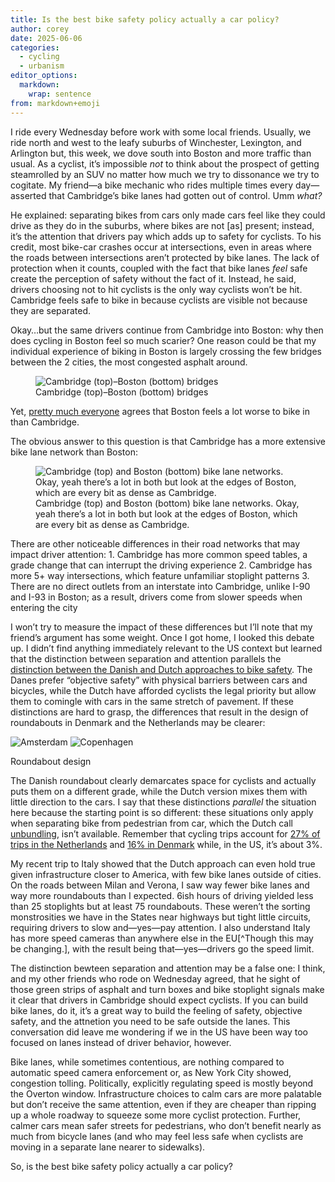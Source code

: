 ```yaml
---
title: Is the best bike safety policy actually a car policy?
author: corey
date: 2025-06-06
categories:
  - cycling
  - urbanism
editor_options: 
  markdown: 
    wrap: sentence
from: markdown+emoji
---
```


I ride every Wednesday before work with some local friends.
Usually, we ride north and west to the leafy suburbs of Winchester, Lexington, and Arlington but, this week, we dove south into Boston and more traffic than usual.
As a cyclist, it's impossible *not* to think about the prospect of getting steamrolled by an SUV no matter how much we try to dissonance we try to cogitate.
My friend---a bike mechanic who rides multiple times every day---asserted that Cambridge's bike lanes had gotten out of control.
Umm *what?*

He explained: separating bikes from cars only made cars feel like they could drive as they do in the suburbs, where bikes are not [as] present; instead, it's the attention that drivers pay which adds up to safety for cyclists.
To his credit, most bike-car crashes occur at intersections, even in areas where the roads between intersections aren't protected by bike lanes.
The lack of protection when it counts, coupled with the fact that bike lanes *feel* safe create the perception of safety without the fact of it.
Instead, he said, drivers choosing not to hit cyclists is the only way cyclists won't be hit.
Cambridge feels safe to bike in because cyclists are visible not because they are separated.

Okay...but the same drivers continue from Cambridge into Boston: why then does cycling in Boston feel so much scarier?
One reason could be that my individual experience of biking in Boston is largely crossing the few bridges between the 2 cities, the most congested asphalt around.

![Cambridge (top)–Boston (bottom) bridges](https://mitadmissions.org/wp-content/uploads/2020/09/bridgemap.png)

Yet, [pretty much everyone](https://bostoncyclistsunion.org/bcu-labs-launches-bike-stress-map) agrees that Boston feels a lot worse to bike in than Cambridge.

The obvious answer to this question is that Cambridge has a more extensive bike lane network than Boston:

![Cambridge (top) and Boston (bottom) bike lane networks. Okay, yeah there's a lot in both but look at the edges of Boston, which are every bit as dense as Cambridge.](images/bike_networks.png)

There are other noticeable differences in their road networks that may impact driver attention:
1. Cambridge has more common speed tables, a grade change that can interrupt the driving experience
2. Cambridge has more 5+ way intersections, which feature unfamiliar stoplight patterns
3. There are no direct outlets from an interstate into Cambridge, unlike I-90 and I-93 in Boston; as a result, drivers come from slower speeds when entering the city

I won't try to measure the impact of these differences but I'll note that my friend's argument has some weight.
Once I got home, I looked this debate up.
I didn't find anything immediately relevant to the US context but learned that the distinction between separation and attention parallels the [distinction between the Danish and Dutch approaches to bike safety](https://mobycon.com/updates/reflecting-on-dutch-and-danish-design-practices/#:~:text=In%20Denmark%2C%20roundabouts%20are%20seen,usually%20have%20segregated%20cycle%20tracks.).
The Danes prefer "objective safety" with physical barriers between cars and bicycles, while the Dutch have afforded cyclists the legal priority but allow them to comingle with cars in the same stretch of pavement.
If these distinctions are hard to grasp, the differences that result in the design of roundabouts in Denmark and the Netherlands may be clearer:

::: {layout-ncol=2}
![Amsterdam](https://images.nu.nl/m/zzyxjl1aw021_wd854/0/0/3600/2025/rotondes-leiden-vaak-tot-verwarring.jpg){#fig-amsterdam}
![Copenhagen](https://mobycon.com/wp-content/uploads/2024/08/danish-roundabout-1.jpg){#fig-copenhagen}

Roundabout design
:::

The Danish roundabout clearly demarcates space for cyclists and actually puts them on a different grade, while the Dutch version mixes them with little direction to the cars.
I say that these distinctions *parallel* the situation here because the starting point is so different: these situations only apply when separating bike from pedestrian from car, which the Dutch call [unbundling](https://bicycledutch.wordpress.com/2012/11/29/unravelling-modes/), isn't available.
Remember that cycling trips account for [27% of trips in the Netherlands](https://en.wikipedia.org/wiki/Cycling_in_the_Netherlands) and [16% in Denmark](https://www.cycling-embassy.org.uk/sites/cycling-embassy.org.uk/files/documents/2011-2013-Fact-sheet-cycling-in-DK-1.pdf) while, in the US, it's about 3%.

My recent trip to Italy showed that the Dutch approach can even hold true given infrastructure closer to America, with few bike lanes outside of cities.
On the roads between Milan and Verona, I saw way fewer bike lanes and way more roundabouts than I expected.
6ish hours of driving yielded less than 25 stoplights but at least 75 roundabouts.
These weren't the sorting monstrosities we have in the States near highways but tight little circuits, requiring drivers to slow and---yes---pay attention.
I also understand Italy has more speed cameras than anywhere else in the EU[^Though this may be changing.], with the result being that---yes---drivers go the speed limit.

The distinction bewteen separation and attention may be a false one: I think, and my other friends who rode on Wednesday agreed, that he sight of those green strips of asphalt and turn boxes and bike stoplight signals make it clear that drivers in Cambridge should expect cyclists.
If you can build bike lanes, do it, it's a great way to build the feeling of safety, objective safety, and the attnetion you need to be safe outside the lanes.
This conversation did leave me wondering if we in the US have been way too focused on lanes instead of driver behavior, however.

Bike lanes, while sometimes contentious, are nothing compared to automatic speed camera enforcement or, as New York City showed, congestion tolling.
Politically, explicitly regulating speed is mostly beyond the Overton window.
Infrastructure choices to calm cars are more palatable but don't receive the same attention, even if they are cheaper than ripping up a whole roadway to squeeze some more cyclist protection.
Further, calmer cars mean safer streets for pedestrians, who don't benefit nearly as much from bicycle lanes (and who may feel less safe when cyclists are moving in a separate lane nearer to sidewalks).

So, is the best bike safety policy actually a car policy?